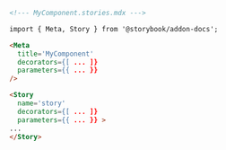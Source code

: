 ```md
<!--- MyComponent.stories.mdx --->

import { Meta, Story } from '@storybook/addon-docs';

<Meta
  title='MyComponent'
  decorators={[ ... ]}
  parameters={{ ... }}
/>

<Story 
  name='story' 
  decorators={[ ... ]} 
  parameters={{ ... }} >
...
</Story>
```